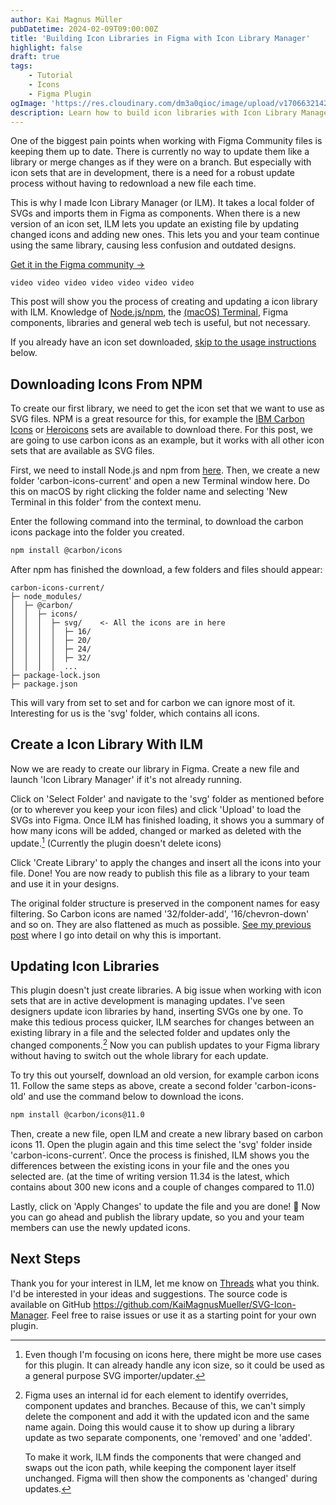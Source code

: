 ```yaml
---
author: Kai Magnus Müller
pubDatetime: 2024-02-09T09:00:00Z
title: 'Building Icon Libraries in Figma with Icon Library Manager'
highlight: false
draft: true
tags:
    - Tutorial
    - Icons
    - Figma Plugin
ogImage: 'https://res.cloudinary.com/dm3a0qioc/image/upload/v1706632142/Icon%20Library%20Plugin/ism-og-image_dqlgqt.jpg'
description: Learn how to build icon libraries with Icon Library Manager, a Figma plugin that can import SVGs and 
---
```


One of the biggest pain points when working with Figma Community files is keeping them up to date. There is currently no way to update them like a library or merge changes as if they were on a branch. But especially with icon sets that are in development, there is a need for a robust update process without having to redownload a new file each time.

This is why I made Icon Library Manager (or ILM). It takes a local folder of SVGs and imports them in Figma as components. When there is a new version of an icon set, ILM lets you update an existing file by updating changed icons and adding new ones. This lets you and your team continue using the same library, causing less confusion and outdated designs.

[Get it in the Figma community &rarr;](https://www.figma.com/community/plugin/1229905434435887252)

<Figure
	alt="A quick demo on how to create and update libraries with ILM."
	src="https://res.cloudinary.com/dm3a0qioc/image/upload/v1706632142/Icon%20Library%20Plugin/ism-og-image_dqlgqt.jpg" fullWidth
	aspectRatio="16:10"></Figure>

```
video video video video video video video  
```

This post will show you the process of creating and updating a icon library with ILM. Knowledge of [Node.js/npm](https://nodejs.org/en), the [(macOS) Terminal](https://support.apple.com/de-de/guide/terminal/welcome/mac), Figma components, libraries and general web tech is useful, but not necessary.

If you already have an icon set downloaded, [skip to the usage instructions](#creating-a-figma-icon-library) below.

## Downloading Icons From NPM

To create our first library, we need to get the icon set that we want to use as SVG files. NPM is a great resource for this, for example the [IBM Carbon Icons](https://www.npmjs.com/package/@carbon/icons) or [Heroicons](https://www.npmjs.com/package/heroicons) sets are available to download there. For this post, we are going to use carbon icons as an example, but it works with all other icon sets that are available as SVG files. 

First, we need to install Node.js and npm from [here](https://nodejs.org/en). Then, we create a new folder 'carbon-icons-current' and open a new Terminal window here. Do this on macOS by right clicking the folder name and selecting 'New Terminal in this folder' from the context menu. 

Enter the following command into the terminal, to download the carbon icons package into the folder you created.

```zsh
npm install @carbon/icons
```
After npm has finished the download, a few folders and files should appear:

```
carbon-icons-current/
├─ node_modules/
│  ├─ @carbon/
│  │  ├─ icons/
│  │  │  ├─ svg/    <- All the icons are in here
│  │  │  │  ├─ 16/
│  │  │  │  ├─ 20/
│  │  │  │  ├─ 24/
│  │  │  │  ├─ 32/
│  │  │  │  ...
├─ package-lock.json
├─ package.json

```

This will vary from set to set and for carbon we can ignore most of it. Interesting for us is the 'svg' folder, which contains all icons. 

## Create a Icon Library With ILM

Now we are ready to create our library in Figma. Create a new file and launch 'Icon Library Manager' if it's not already running. 

<Figure
	alt=""
	src="https://res.cloudinary.com/dm3a0qioc/image/upload/v1706691697/Icon%20Library%20Plugin/ilm-figma-empty-file-screenshot_jacnsl.png"
	aspectRatio="16:9"></Figure>

Click on 'Select Folder' and navigate to the 'svg' folder as mentioned before (or to wherever you keep your icon files) and click 'Upload' to load the SVGs into Figma. Once ILM has finished loading, it shows you a summary of how many icons will be added, changed or marked as deleted with the update.[^1] (Currently the plugin doesn't delete icons)

Click 'Create Library' to apply the changes and insert all the icons into your file. Done! You are now ready to publish this file as a library to your team and use it in your designs. 

The original folder structure is preserved in the component names for easy filtering. So Carbon icons are named '32/folder-add', '16/chevron-down' and so on. They are also flattened as much as possible. [See my previous post](https://www.kaimagnus.de/articles/create-robust-figma-icon-components) where I go into detail on why this is important.

<Figure
	alt=""
	src="https://res.cloudinary.com/dm3a0qioc/image/upload/v1706630984/Icon%20Library%20Plugin/ilm-new-library-2_tjttyd.png"
	aspectRatio="16:10"></Figure>

## Updating Icon Libraries

This plugin doesn't just create libraries. A big issue when working with icon sets that are in active development is managing updates. I've seen designers update icon libraries by hand, inserting SVGs one by one. To make this tedious process quicker, ILM searches for changes between an existing library in a file and the selected folder and updates only the changed components.[^2] Now you can publish updates to your Figma library without having to switch out the whole library for each update.

To try this out yourself, download an old version, for example carbon icons 11. Follow the same steps as above, create a second folder 'carbon-icons-old' and use the command below to download the icons. 

```zsh
npm install @carbon/icons@11.0
```

Then, create a new file, open ILM and create a new library based on carbon icons 11. Open the plugin again and this time select the 'svg' folder inside 'carbon-icons-current'. Once the process is finished, ILM shows you the differences between the existing icons in your file and the ones you selected are. (at the time of writing version 11.34 is the latest, which contains about 300 new icons and a couple of changes  compared to 11.0)

Lastly, click on 'Apply Changes' to update the file and you are done! 🎉 Now you can go ahead and publish the library update, so you and your team members can use the newly updated icons.

<Figure
	alt=""
	src="https://res.cloudinary.com/dm3a0qioc/image/upload/v1706635019/Icon%20Library%20Plugin/ilm-summary-1_irc5ej.jpg"
	aspectRatio="16:10"></Figure>

## Next Steps

Thank you for your interest in ILM, let me know on [Threads](https://www.threads.net/@ofcoursekai) what you think. I'd be interested in your ideas and suggestions. The source code is available on GitHub https://github.com/KaiMagnusMueller/SVG-Icon-Manager. Feel free to raise issues or use it as a starting point for your own plugin.

[^1]: Even though I'm focusing on icons here, there might be more use cases for this plugin. It can already handle any icon size, so it could be used as a general purpose SVG importer/updater. 

[^2]: Figma uses an internal id for each element to identify overrides, component updates and branches. Because of this, we can't simply delete the component and add it with the updated icon and the same name again. Doing this would cause it to show up during a library update as two separate components, one 'removed' and one 'added'. 
    
    To make it work, ILM finds the components that were changed and swaps out the icon path, while keeping the component layer itself unchanged. Figma will then show the components as 'changed' during updates.